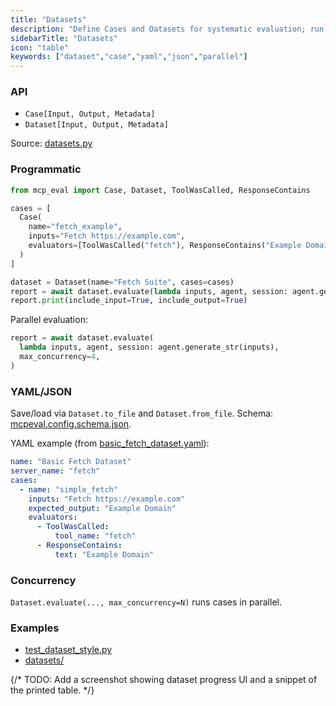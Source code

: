 ```yaml
---
title: "Datasets"
description: "Define Cases and Datasets for systematic evaluation; run programmatically or from files."
sidebarTitle: "Datasets"
icon: "table"
keywords: ["dataset","case","yaml","json","parallel"]
---
```


### API

- `Case[Input, Output, Metadata]`
- `Dataset[Input, Output, Metadata]`

Source: [datasets.py](https://github.com/lastmile-ai/mcp-eval/blob/main/src/mcp_eval/datasets.py)

### Programmatic

```python
from mcp_eval import Case, Dataset, ToolWasCalled, ResponseContains

cases = [
  Case(
    name="fetch_example",
    inputs="Fetch https://example.com",
    evaluators=[ToolWasCalled("fetch"), ResponseContains("Example Domain")],
  )
]

dataset = Dataset(name="Fetch Suite", cases=cases)
report = await dataset.evaluate(lambda inputs, agent, session: agent.generate_str(inputs))
report.print(include_input=True, include_output=True)
```

Parallel evaluation:

```python
report = await dataset.evaluate(
  lambda inputs, agent, session: agent.generate_str(inputs),
  max_concurrency=4,
)
```

### YAML/JSON

Save/load via `Dataset.to_file` and `Dataset.from_file`. Schema: [mcpeval.config.schema.json](https://github.com/lastmile-ai/mcp-eval/blob/main/schema/mcpeval.config.schema.json).

YAML example (from [basic_fetch_dataset.yaml](https://github.com/lastmile-ai/mcp-eval/blob/main/examples/mcp_server_fetch/datasets/basic_fetch_dataset.yaml)):

```yaml
name: "Basic Fetch Dataset"
server_name: "fetch"
cases:
  - name: "simple_fetch"
    inputs: "Fetch https://example.com"
    expected_output: "Example Domain"
    evaluators:
      - ToolWasCalled:
          tool_name: "fetch"
      - ResponseContains:
          text: "Example Domain"
```

### Concurrency

`Dataset.evaluate(..., max_concurrency=N)` runs cases in parallel.

### Examples

- [test_dataset_style.py](https://github.com/lastmile-ai/mcp-eval/blob/main/examples/mcp_server_fetch/tests/test_dataset_style.py)
- [datasets/](https://github.com/lastmile-ai/mcp-eval/tree/main/examples/mcp_server_fetch/datasets/)

{/* TODO: Add a screenshot showing dataset progress UI and a snippet of the printed table. */}


